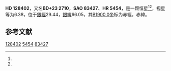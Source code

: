 {{Starbox begin
| name = HD 128402
}}
{{Starbox observe
| epoch = [[J2000.0|J2000.0]]
| constell = {{星座名待查}}<ref name=SIMBAD>{{cite web
 | url=http://simbad.u-strasbg.fr/simbad/sim-id?Ident=HR+5454
 | title =Pulsating variable Star
 | publisher=Centre de Données astronomiques de Strasbourg
 | work=SIMBAD
 | accessdate=2012-07-13}}</ref><ref name=DATA>{{cite web
 | url=http://vizier.u-strasbg.fr/viz-bin/VizieR-5?-out.add=.&-source=5050&-corr=PK=HR&-out.max=9999&HR=5454
 | title=VizieR Detailed Page
 | accessdate=2012-07-13
 | archive-date=2016-03-04
 | archive-url=https://web.archive.org/web/20160304195627/http://vizier.u-strasbg.fr/viz-bin/VizieR-5?-out.add=.&-source=5050&-corr=PK=HR&-out.max=9999&HR=5454
 | dead-url=no
 }}</ref>
| 星官 = 
| ra = {{RA|14|36|6.9}}<ref name=SIMBAD /><ref name=DATA />
| dec = {{DEC|+23|15|1}}<ref name=SIMBAD /><ref name=DATA />
| appmag_v = 6.38<ref name=SIMBAD /><ref name=DATA />
}}
{{Starbox character
| class = K0<ref name=SIMBAD /><ref name=DATA />
| b-v = 1.06<ref name=SIMBAD /><ref name=DATA />
| u-b = 0.9<ref name=SIMBAD /><ref name=DATA />
| r-i = <ref name=SIMBAD /><ref name=DATA />
| variable = 
}}
{{Starbox astrometry
| radial_v = 0.9
| prop_mo_ra = 7
| parallax = 
| p_error = 
}}
{{Starbox catalog
| names =BD+23 2710，[[SAO星表|SAO]] 83427，[[HD星表|HD]] 128402，[[HR星表|HR]] 5454}}
{{Starbox reference |Simbad=HR+5454}}
{{Starbox end}}

'''HD 128402'''，又名'''BD+23 2710'''，'''SAO 83427'''、'''HR 5454'''，是一颗恒星<ref name=SIMBAD /><ref name=DATA />，视星等为6.38，位于[[銀道座標系|銀經]]29.44，[[銀道座標系|銀緯]]66.05，其[[B1900.0|B1900.0]]坐标为赤經{{RA|14|31|35.6}}，赤緯{{DEC|+23|66.05|8}}。

== 参考文献 ==
{{reflist}}

{{star-stub}}

[[Category:HD和HDE天體|128402]]
[[Category:HR天體|5454]]
[[Category:SAO天體|83427]]